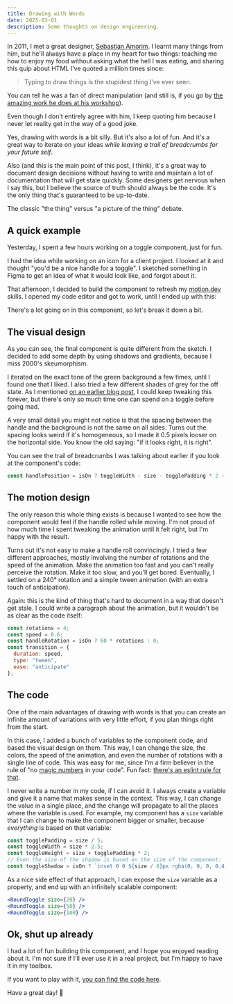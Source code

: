 ```yaml
---
title: Drawing with Words
date: 2025-03-01
description: Some thoughts on design engineering.
---
```



In 2011, I met a great designer, [Sebastian Amorim](https://www.linkedin.com/in/sebastianamorim/). I learnt many things from him, but he'll always have a place in my heart for two things: teaching me how to enjoy my food without asking what the hell I was eating, and sharing this quip about HTML I've quoted a million times since:

> Typing to draw things is the stupidest thing I've ever seen.

You can tell he was a fan of direct manipulation (and still is, if you go by [the amazing work he does at his workshop](https://www.instagram.com/raygun_smith/)).

Even though I don't entirely agree with him, I keep quoting him because I never let reality get in the way of a good joke.

Yes, drawing with words is a bit silly. But it's also a lot of fun. And it's a great way to iterate on your ideas _while leaving a trail of breadcrumbs for your future self_.

Also (and this is the main point of this post, I think), it's a great way to document design decisions without having to write and maintain a lot of documentation that will get stale quickly. Some designers get nervous when I say this, but I believe the source of truth should always be the code. It's the only thing that's guaranteed to be up-to-date.

The classic "the thing" versus "a picture of the thing" debate.

## A quick example

Yesterday, I spent a few hours working on a toggle component, just for fun.

I had the idea while working on an icon for a client project. I looked at it and thought "you'd be a nice handle for a toggle". I sketched something in Figma to get an idea of what it would look like, and forgot about it.

<ImageZoom src="toggle.png" alt="A sketch of a toggle handle" />

That afternoon, I decided to build the component to refresh my [motion.dev](https://motion.dev) skills. I opened my code editor and got to work, until I ended up with this:

<ComponentDemo>
  <RoundToggle client:only="react" size={100} />
</ComponentDemo>

There's a lot going on in this component, so let's break it down a bit.

## The visual design

As you can see, the final component is quite different from the sketch. I decided to add some depth by using shadows and gradients, because I miss 2000's skeumorphism.

I iterated on the exact tone of the green background a few times, until I found one that I liked. I also tried a few different shades of grey for the off state. As I mentioned [on an earlier blog post](/polish-polish-polish), I could keep tweaking this forever, but there's only so much time one can spend on a toggle before going mad.

A very small detail you might not notice is that the spacing between the handle and the background is not the same on all sides. Turns out the spacing looks weird if it's homogeneous, so I made it 0.5 pixels looser on the horizontal side. You know the old saying: "if it looks right, it is right".

You can see the trail of breadcrumbs I was talking about earlier if you look at the component's code:

```jsx
const handlePosition = isOn ? toggleWidth - size - togglePadding * 2 - 0.5 : 0.5;
```

## The motion design

The only reason this whole thing exists is because I wanted to see how the component would feel if the handle rolled while moving. I'm not proud of how much time I spent tweaking the animation until it felt right, but I'm happy with the result.

Turns out it's not easy to make a handle roll convincingly. I tried a few different approaches, mostly involving the number of rotations and the speed of the animation. Make the animation too fast and you can't really perceive the rotation. Make it too slow, and you'll get bored. Eventually, I settled on a 240° rotation and a simple tween animation (with an extra touch of anticipation).

Again: this is the kind of thing that's hard to document in a way that doesn't get stale. I could write a paragraph about the animation, but it wouldn't be as clear as the code itself:

```jsx
const rotations = 4;
const speed = 0.6;
const handleRotation = isOn ? 60 * rotations : 0;
const transition = {
  duration: speed,
  type: "tween",
  ease: "anticipate"
};
```

## The code

One of the main advantages of drawing with words is that you can create an infinite amount of variations with very little effort, if you plan things right from the start.

In this case, I added a bunch of variables to the component code, and based the visual design on them. This way, I can change the size, the colors, the speed of the animation, and even the number of rotations with a single line of code. This was easy for me, since I'm a firm believer in the rule of "no [magic numbers](https://en.wikipedia.org/wiki/Magic_number_(programming)) in your code". Fun fact: [there's an eslint rule for that](https://eslint.org/docs/latest/rules/no-magic-numbers).

I never write a number in my code, if I can avoid it. I always create a variable and give it a name that makes sense in the context. This way, I can change the value in a single place, and the change will propagate to all the places where the variable is used. For example, my component has a `size` variable that I can change to make the component bigger or smaller, because _everything_ is based on that variable:

```jsx
const togglePadding = size / 5;
const toggleWidth = size * 2.5;
const toggleHeight = size + togglePadding * 2;
// Even the size of the shadow is based on the size of the component:
const toggleShadow = isOn ? `inset 0 0 ${size / 6}px rgba(0, 0, 0, 0.4)` : `inset 0 0 ${size}px rgba(0, 0, 0, 0.4)`;
```

As a nice side effect of that approach, I can expose the `size` variable as a property, and end up with an infinitely scalable component:

```jsx
<RoundToggle size={20} />
<RoundToggle size={50} />
<RoundToggle size={100} />
```

<ComponentDemo>
  <RoundToggle client:only="react" size={20} />
  <RoundToggle client:only="react" size={50} />
  <RoundToggle client:only="react" size={100} />
</ComponentDemo>

## Ok, shut up already

I had a lot of fun building this component, and I hope you enjoyed reading about it. I'm not sure if I'll ever use it in a real project, but I'm happy to have it in my toolbox.

If you want to play with it, [you can find the code here](https://github.com/bomberstudios/me/tree/master/src/components/RoundToggle.tsx).

Have a great day! 🌈
